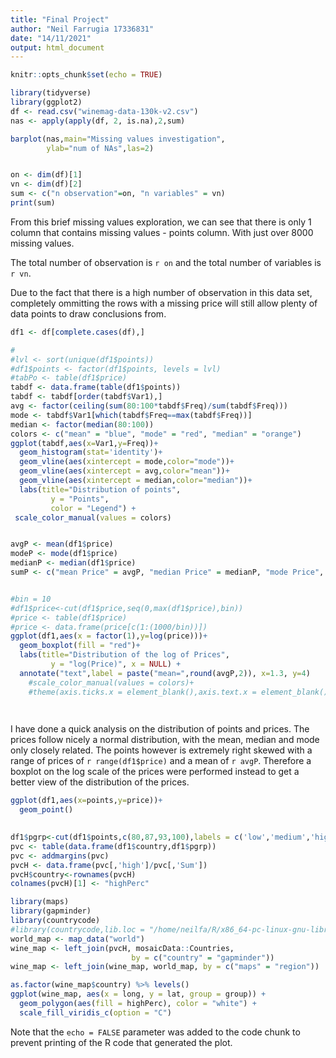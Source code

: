 ```yaml
---
title: "Final Project"
author: "Neil Farrugia 17336831"
date: "14/11/2021"
output: html_document
---
```


```r
knitr::opts_chunk$set(echo = TRUE)
```


```r
library(tidyverse)
library(ggplot2)
df <- read.csv("winemag-data-130k-v2.csv")
nas <- apply(apply(df, 2, is.na),2,sum)

barplot(nas,main="Missing values investigation",
        ylab="num of NAs",las=2)


on <- dim(df)[1]
vn <- dim(df)[2]
sum <- c("n observation"=on, "n variables" = vn)
print(sum)


```

From this brief missing values exploration, we can see that there is only 1 column that contains missing values - points column. With just over 8000 missing values.

The total number of observation is `r on` and the total number of variables is `r vn`.

Due to the fact that there is a high number of observation in this data set, completely ommitting the rows with a missing price will still allow plenty of data points to draw conclusions from.

```r
df1 <- df[complete.cases(df),]
```
```r

#
#lvl <- sort(unique(df1$points))
#df1$points <- factor(df1$points, levels = lvl)
#tabPo <- table(df1$price)
tabdf <- data.frame(table(df1$points))
tabdf <- tabdf[order(tabdf$Var1),]
avg <- factor(ceiling(sum(80:100*tabdf$Freq)/sum(tabdf$Freq)))
mode <- tabdf$Var1[which(tabdf$Freq==max(tabdf$Freq))]
median <- factor(median(80:100))
colors <- c("mean" = "blue", "mode" = "red", "median" = "orange")
ggplot(tabdf,aes(x=Var1,y=Freq))+
  geom_histogram(stat='identity')+
  geom_vline(aes(xintercept = mode,color="mode"))+
  geom_vline(aes(xintercept = avg,color="mean"))+
  geom_vline(aes(xintercept = median,color="median"))+
  labs(title="Distribution of points",
         y = "Points",
         color = "Legend") +
 scale_color_manual(values = colors)


avgP <- mean(df1$price)
modeP <- mode(df1$price)
medianP <- median(df1$price) 
sumP <- c("mean Price" = avgP, "median Price" = medianP, "mode Price", modeP)


#bin = 10
#df1$price<-cut(df1$price,seq(0,max(df1$price),bin))
#price <- table(df1$price)
#price <- data.frame(price[c(1:(1000/bin))])
ggplot(df1,aes(x = factor(1),y=log(price)))+
  geom_boxplot(fill = "red")+
  labs(title="Distribution of the log of Prices",
         y = "log(Price)", x = NULL) +
  annotate("text",label = paste("mean=",round(avgP,2)), x=1.3, y=4)
    #scale_color_manual(values = colors)+
    #theme(axis.ticks.x = element_blank(),axis.text.x = element_blank())

    
```
I have done a quick analysis on the distribution of points and prices.
The prices follow nicely a normal distribution, with the mean, median and mode only closely related.
The points however is extremely right skewed with a range of prices of  `r range(df1$price)` and a mean of `r avgP`. Therefore a boxplot on the log scale of the prices were performed instead to get a better view of the distribution of the prices.

```r
ggplot(df1,aes(x=points,y=price))+
  geom_point()
  

```
```r
df1$pgrp<-cut(df1$points,c(80,87,93,100),labels = c('low','medium','high'))
pvc <- table(data.frame(df1$country,df1$pgrp))
pvc <- addmargins(pvc)
pvcH <- data.frame(pvc[,'high']/pvc[,'Sum'])
pvcH$country<-rownames(pvcH)
colnames(pvcH)[1] <- "highPerc"

library(maps)
library(gapminder)
library(countrycode)
#library(countrycode,lib.loc = "/home/neilfa/R/x86_64-pc-linux-gnu-library/4.1")
world_map <- map_data("world")
wine_map <- left_join(pvcH, mosaicData::Countries, 
                           by = c("country" = "gapminder"))
wine_map <- left_join(wine_map, world_map, by = c("maps" = "region"))

as.factor(wine_map$country) %>% levels()
ggplot(wine_map, aes(x = long, y = lat, group = group)) +
  geom_polygon(aes(fill = highPerc), color = "white") +
  scale_fill_viridis_c(option = "C")
```

Note that the `echo = FALSE` parameter was added to the code chunk to prevent printing of the R code that generated the plot.
